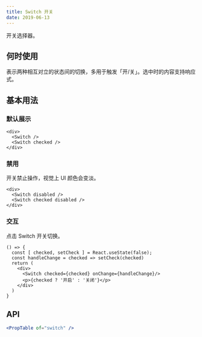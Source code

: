 ```yaml
---
title: Switch 开关
date: 2019-06-13
---
```

开关选择器。

## 何时使用
表示两种相互对立的状态间的切换，多用于触发「开/关」。选中时的内容支持响应式。

## 基本用法
### 默认展示
```
<div>
  <Switch />
  <Switch checked />
</div>
```
### 禁用
开关禁止操作，视觉上 UI 颜色会变淡。
```
<div>
  <Switch disabled />
  <Switch checked disabled />
</div>
```

### 交互
点击 Switch 开关切换。
```
() => {
  const [ checked, setCheck ] = React.useState(false);
  const handleChange = checked => setCheck(checked)
  return (
    <div>
      <Switch checked={checked} onChange={handleChange}/>
      <p>{checked ? '开启' : '关闭'}</p>
    </div>
  )
}
```

## API
```jsx previewOnly
<PropTable of="switch" />
```